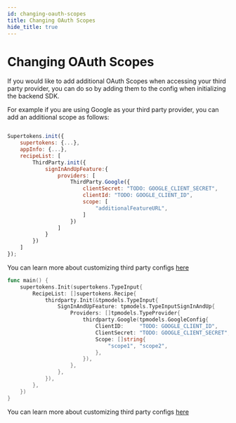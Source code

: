 ```yaml
---
id: changing-oauth-scopes
title: Changing OAuth Scopes
hide_title: true
---
```



# Changing OAuth Scopes

If you would like to add additional OAuth Scopes when accessing your third party provider, you can do so by adding them to the config when initializing the backend SDK.

For example if you are using Google as your third party provider, you can add an additional scope as follows:

<BackendSDKTabs>
<TabItem value="nodejs">

```jsx

Supertokens.init({
    supertokens: {...},
    appInfo: {...},
    recipeList: [
        ThirdParty.init({
            signInAndUpFeature:{
                providers: [
                    ThirdParty.Google({
                        clientSecret: "TODO: GOOGLE_CLIENT_SECRET",
                        clientId: "TODO: GOOGLE_CLIENT_ID",
                        scope: [
                            "additionalFeatureURL",
                        ]
                    })
                ]
            }
        })
    ]
});

```

You can learn more about customizing third party configs [here](/docs/nodejs/thirdparty/providers/google)

</TabItem>
<TabItem value="go">

```go
func main() {
	supertokens.Init(supertokens.TypeInput{
		RecipeList: []supertokens.Recipe{
			thirdparty.Init(&tpmodels.TypeInput{
				SignInAndUpFeature: tpmodels.TypeInputSignInAndUp{
					Providers: []tpmodels.TypeProvider{
						thirdparty.Google(tpmodels.GoogleConfig{
							ClientID:     "TODO: GOOGLE_CLIENT_ID",
							ClientSecret: "TODO: GOOGLE_CLIENT_SECRET",
							Scope: []string{
								"scope1", "scope2",
							},
						}),
					},
				},
			}),
		},
	})
}
```

You can learn more about customizing third party configs [here](/docs/golang/thirdparty/providers/google)

</TabItem>
</BackendSDKTabs>